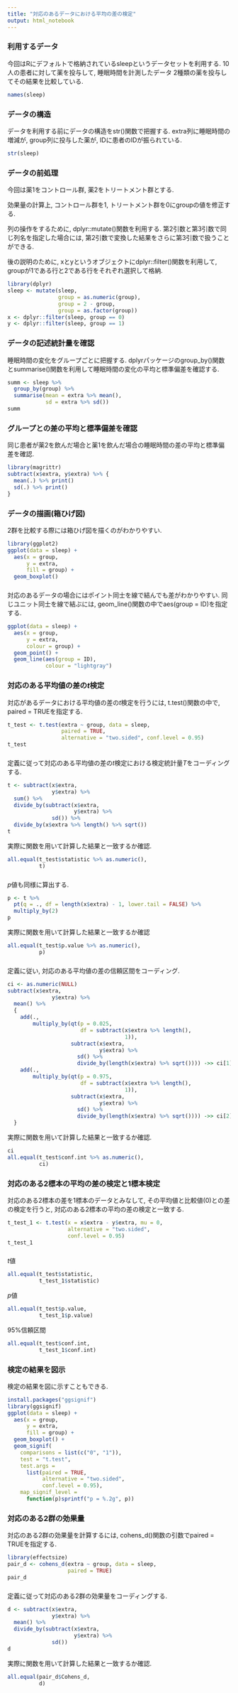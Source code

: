 ```yaml
---
title: "対応のあるデータにおける平均の差の検定"
output: html_notebook
---
```


### 利用するデータ

今回はRにデフォルトで格納されているsleepというデータセットを利用する.
10人の患者に対して薬を投与して, 睡眠時間を計測したデータ
2種類の薬を投与してその結果を比較している.

```r
names(sleep)
```

### データの構造

データを利用する前にデータの構造をstr()関数で把握する.
extra列に睡眠時間の増減が, group列に投与した薬が, IDに患者のIDが振られている.

```r
str(sleep)
```

### データの前処理

今回は薬1をコントロール群, 薬2をトリートメント群とする.

効果量の計算上, コントロール群を1, トリートメント群を0にgroupの値を修正する.

列の操作をするために, dplyr::mutate()関数を利用する.
第2引数と第3引数で同じ列名を指定した場合には, 第2引数で変換した結果をさらに第3引数で扱うことができる.

後の説明のために, xとyというオブジェクトにdplyr::filter()関数を利用して, groupが1である行と2である行をそれぞれ選択して格納.

```r
library(dplyr)
sleep <- mutate(sleep,
                group = as.numeric(group),
                group = 2 - group,
                group = as.factor(group))
x <- dplyr::filter(sleep, group == 0)
y <- dplyr::filter(sleep, group == 1)
```

### データの記述統計量を確認

睡眠時間の変化をグループごとに把握する.
dplyrパッケージのgroup_by()関数とsummarise()関数を利用して睡眠時間の変化の平均と標準偏差を確認する.

```r
summ <- sleep %>% 
  group_by(group) %>% 
  summarise(mean = extra %>% mean(),
            sd = extra %>% sd())
summ
```

### グループとの差の平均と標準偏差を確認

同じ患者が薬2を飲んだ場合と薬1を飲んだ場合の睡眠時間の差の平均と標準偏差を確認.

```r
library(magrittr)
subtract(x$extra, y$extra) %>% {
  mean(.) %>% print()
  sd(.) %>% print()
}
```

### データの描画(箱ひげ図)

2群を比較する際には箱ひげ図を描くのがわかりやすい.

```r
library(ggplot2)
ggplot(data = sleep) +
  aes(x = group, 
      y = extra, 
      fill = group) +
  geom_boxplot()
```

###

対応のあるデータの場合にはポイント同士を線で結んでも差がわかりやすい.
同じユニット同士を線で結ぶには, geom_line()関数の中でaes(group = ID)を指定する.

```r
ggplot(data = sleep) +
  aes(x = group, 
      y = extra, 
      colour = group) +
  geom_point() +
  geom_line(aes(group = ID),
            colour = "lightgray")
```


### 対応のある平均値の差の$t$検定

対応があるデータにおける平均値の差の$t$検定を行うには, t.test()関数の中で, paired = TRUEを指定する.

```r
t_test <- t.test(extra ~ group, data = sleep, 
                 paired = TRUE,
                 alternative = "two.sided", conf.level = 0.95)
t_test
```

###

定義に従って対応のある平均値の差の$t$検定における検定統計量$T$をコーディングする.

```r
t <- subtract(x$extra,
              y$extra) %>% 
  sum() %>% 
  divide_by(subtract(x$extra,
                     y$extra) %>% 
              sd()) %>% 
  divide_by(x$extra %>% length() %>% sqrt())
t
```

実際に関数を用いて計算した結果と一致するか確認.

```r
all.equal(t_test$statistic %>% as.numeric(),
          t)
```

### 

$p$値も同様に算出する.

```r
p <- t %>%
  pt(q = ., df = length(x$extra) - 1, lower.tail = FALSE) %>% 
  multiply_by(2)
p
```

実際に関数を用いて計算した結果と一致するか確認

```r
all.equal(t_test$p.value %>% as.numeric(),
          p)
```

###

定義に従い, 対応のある平均値の差の信頼区間をコーディング.

```r
ci <- as.numeric(NULL)
subtract(x$extra,
              y$extra) %>% 
  mean() %>% 
  {
    add(.,
        multiply_by(qt(p = 0.025, 
                       df = subtract(x$extra %>% length(),
                                     1)),
                    subtract(x$extra,
                             y$extra) %>%
                      sd() %>% 
                      divide_by(length(x$extra) %>% sqrt()))) ->> ci[1]
    add(.,
        multiply_by(qt(p = 0.975, 
                       df = subtract(x$extra %>% length(),
                                     1)),
                    subtract(x$extra,
                             y$extra) %>%
                      sd() %>% 
                      divide_by(length(x$extra) %>% sqrt()))) ->> ci[2]
  }
```

実際に関数を用いて計算した結果と一致するか確認.

```r
ci
all.equal(t_test$conf.int %>% as.numeric(),
          ci)
```

### 対応のある2標本の平均の差の検定と1標本検定

対応のある2標本の差を1標本のデータとみなして, その平均値と比較値(0)との差の検定を行うと, 対応のある2標本の平均の差の検定と一致する.

```r
t_test_1 <- t.test(x = x$extra - y$extra, mu = 0, 
                   alternative = "two.sided", 
                   conf.level = 0.95)
t_test_1
```

###

$t$値

```r
all.equal(t_test$statistic,
          t_test_1$statistic)
```

$p$値

```r
all.equal(t_test$p.value,
          t_test_1$p.value)
```

95%信頼区間

```r
all.equal(t_test$conf.int,
          t_test_1$conf.int)
```

### 検定の結果を図示

検定の結果を図に示すこともできる.

```r
install.packages("ggsignif")
library(ggsignif)
ggplot(data = sleep) +
  aes(x = group,
      y = extra,
      fill = group) +
  geom_boxplot() +
  geom_signif(
    comparisons = list(c("0", "1")),
    test = "t.test",
    test.args = 
      list(paired = TRUE,
           alternative = "two.sided", 
           conf.level = 0.95),
    map_signif_level = 
      function(p)sprintf("p = %.2g", p))
```


### 対応のある2群の効果量

対応のある2群の効果量を計算するには, cohens_d()関数の引数でpaired = TRUEを指定する.

```r
library(effectsize)
pair_d <- cohens_d(extra ~ group, data = sleep,
                   paired = TRUE)
pair_d
```

###

定義に従って対応のある2群の効果量をコーディングする.

```r
d <- subtract(x$extra,
              y$extra) %>% 
  mean() %>% 
  divide_by(subtract(x$extra,
                     y$extra) %>% 
              sd())
d
```

実際に関数を用いて計算した結果と一致するか確認.

```r
all.equal(pair_d$Cohens_d,
          d)
```

